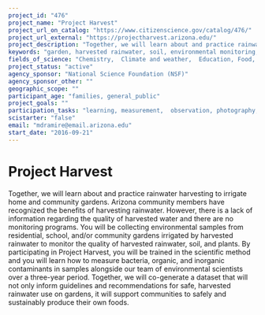```yaml
---
project_id: "476"
project_name: "Project Harvest"
project_url_on_catalog: "https://www.citizenscience.gov/catalog/476/"
project_url_external: "https://projectharvest.arizona.edu/"
project_description: "Together, we will learn about and practice rainwater harvesting to irrigate home and community gardens. Arizona community members have recognized the benefits of harvesting rainwater. However, there is a lack of information regarding the quality of harvested water and there are no monitoring programs. You will be collecting environmental samples from residential, school, and/or community gardens irrigated by harvested rainwater to monitor the quality of harvested rainwater, soil, and plants. By participating in Project Harvest, you will be trained in the scientific method and you will learn how to measure bacteria, organic, and inorganic contaminants in samples alongside our team of environmental scientists over a three-year period. Together, we will co-generate a dataset that will not only inform guidelines and recommendations for safe, harvested rainwater use on gardens, it will support communities to safely and sustainably produce their own foods."
keywords: "garden, harvested rainwater, soil, environmental monitoring, rural, urban, plants, vegetables,"
fields_of_science: "Chemistry,  Climate and weather,  Education, Food,  Geology and earth science"
project_status: "active"
agency_sponsor: "National Science Foundation (NSF)"
agency_sponsor_other: ""
geographic_scope: ""
participant_age: "families, general_public"
project_goals: ""
participation_tasks: "learning, measurement,  observation, photography, sample_analysis, site_selection_description"
scistarter: "false"
email: "mdramire@email.arizona.edu"
start_date: "2016-09-21"
---
```


# Project Harvest

Together, we will learn about and practice rainwater harvesting to irrigate home and community gardens. Arizona community members have recognized the benefits of harvesting rainwater. However, there is a lack of information regarding the quality of harvested water and there are no monitoring programs. You will be collecting environmental samples from residential, school, and/or community gardens irrigated by harvested rainwater to monitor the quality of harvested rainwater, soil, and plants. By participating in Project Harvest, you will be trained in the scientific method and you will learn how to measure bacteria, organic, and inorganic contaminants in samples alongside our team of environmental scientists over a three-year period. Together, we will co-generate a dataset that will not only inform guidelines and recommendations for safe, harvested rainwater use on gardens, it will support communities to safely and sustainably produce their own foods.
